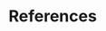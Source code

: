 # References {#references}

<!-- References from the manual biblio_fullname.bib (check formatting, output, doublons) -->
<!-- `r if (knitr::is_html_output()) ' -->
<!-- # References {-} -->
<!-- '` -->

\markboth{References}{References} 

\setlength{\parindent}{-0.5in}
\setlength{\leftskip}{0.5in}
\setlength{\parskip}{8pt}
